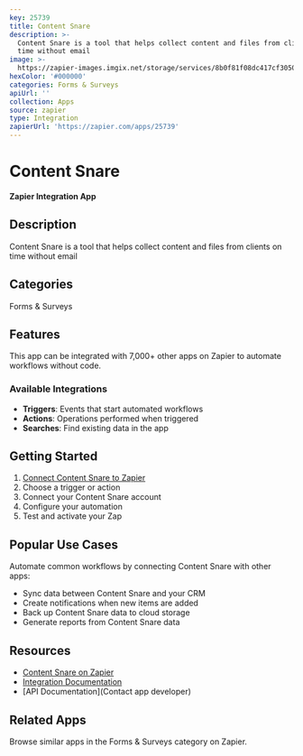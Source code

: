 ```yaml
---
key: 25739
title: Content Snare
description: >-
  Content Snare is a tool that helps collect content and files from clients on
  time without email
image: >-
  https://zapier-images.imgix.net/storage/services/8b0f81f08dc417cf3050c6cf2eb70676.jpg?auto=format%2Ccompress&ixlib=python-3.0.0&q=50
hexColor: '#000000'
categories: Forms & Surveys
apiUrl: ''
collection: Apps
source: zapier
type: Integration
zapierUrl: 'https://zapier.com/apps/25739'
---
```

# Content Snare

**Zapier Integration App**

## Description

Content Snare is a tool that helps collect content and files from clients on time without email

## Categories

Forms & Surveys

## Features

This app can be integrated with 7,000+ other apps on Zapier to automate workflows without code.

### Available Integrations

- **Triggers**: Events that start automated workflows
- **Actions**: Operations performed when triggered
- **Searches**: Find existing data in the app

## Getting Started

1. [Connect Content Snare to Zapier](https://zapier.com/apps/25739)
2. Choose a trigger or action
3. Connect your Content Snare account
4. Configure your automation
5. Test and activate your Zap

## Popular Use Cases

Automate common workflows by connecting Content Snare with other apps:

- Sync data between Content Snare and your CRM
- Create notifications when new items are added
- Back up Content Snare data to cloud storage
- Generate reports from Content Snare data

## Resources

- [Content Snare on Zapier](https://zapier.com/apps/25739)
- [Integration Documentation](https://zapier.com/apps/25739/integrations)
- [API Documentation](Contact app developer)

## Related Apps

Browse similar apps in the Forms & Surveys category on Zapier.
